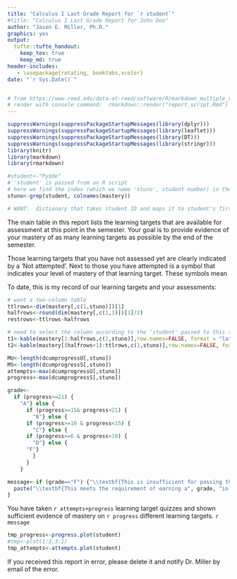 ```yaml
---
title: "Calculus I Last Grade Report for `r student`"
#title: "Calculus I Last Grade Report for John Doe"
author: "Jason E. Miller, Ph.D."
graphics: yes
output: 
  tufte::tufte_handout:
    keep_tex: true
    keep_md: true
header-includes:
   - \usepackage{rotating, booktabs,xcolor}
date: "`r Sys.Date()`"


# from https://www.reed.edu/data-at-reed/software/R/markdown_multiple_reports.html
# render with console command:  rmarkdown::render("report_script.Rmd")
---
```


```r
suppressWarnings(suppressPackageStartupMessages(library(dplyr)))
suppressWarnings(suppressPackageStartupMessages(library(leaflet)))
suppressWarnings(suppressPackageStartupMessages(library(DT)))
suppressWarnings(suppressPackageStartupMessages(library(stringr)))
library(knitr)
library(markdown)
library(rmarkdown)
```

```r
#student<-"Pydde"
# 'student' is passed from an R script
# here we find the index (which we name 'stuno', student number) in the mastery table that corresponds to this student
stuno<-grep(student, colnames(mastery))

# WANT:  dictionary that takes student ID and maps it to student's first and last names for customization purposes, below
```

The main table in this report lists the learning targets that are available for assessment at this point in the semester.  Your goal is to provide evidence of your mastery of as many learning targets as possible by the end of the semester.  

Those learning targets that you have not assessed yet are clearly indicated by a 'Not attempted'.  Next to those you have attempted is a symbol that indicates your level of mastery of that learning target.  These symbols mean

\begin{tabular}{ccl}
S & -- & Your work has provided satisfactory evidence of mastery \\
&& of the learning target.  \\
I & -- & Your work has provided insufficient evidence of mastery \\
&& of the learning target.  You should study the topic some \\
&&more and reassess.  \\
N & -- & Your work has provided no evidence of mastery of the \\
&&learning target.  You may not reassess the topic.  \\
\end{tabular}

\medskip

\noindent To date, this is my record of our learning targets and your assessments: 
```r

# want a two-column table
ttlrows<-dim(mastery[,c(1,stuno)])[1]
halfrows<-round(dim(mastery[,c(1,3)])[1]/2)
restrows<-ttlrows-halfrows

# need to select the column according to the 'student' passed to this script
t1<-kable(mastery[1:halfrows,c(1,stuno)],row.names=FALSE, format = "latex", booktabs = TRUE)
t2<-kable(mastery[(halfrows+1):ttlrows,c(1,stuno)],row.names=FALSE, format = "latex", booktabs = TRUE)

MU<-length(dcumprogressU[,stuno])
MS<-length(dcumprogressS[,stuno])
attempts<-max(dcumprogressU[,stuno])
progress<-max(dcumprogressS[,stuno])

grade<-
  if (progress>=21) {
    "A"} else { 
      if (progress>=15& progress<21) {
        "B"} else { 
      if (progress>=10 & progress<15) {
        "C"} else { 
      if (progress>=6 & progress<10) {
        "D"} else {
      "F"}
        }
      }
    }

message<-if (grade=="F") {"\\textbf{This is insufficient for passing the course.}"} else {
  paste("\\textbf{This meets the requirement of earning a", grade, "in the course.}",sep=" ")
}

```

\begin{table}[!htb]
\begin{minipage}{.5\linewidth}
      \centering
        {`r t1`}
    \end{minipage}%
    \begin{minipage}{.5\linewidth}
      \centering
        {`r t2`}
        \end{minipage} 
\end{table}

You have taken `r attempts+progress` learning target quizzes and shown sufficient evidence of mastery on `r progress` different learning targets. `r message`

```r

tmp_progress<-progress.plot(student)
#tmp<-plot(1:3,3:1)
tmp_attempts<-attempts.plot(student)
```

\begin{center}
\includegraphics[width=6in]{`r tmp_progress`}

\includegraphics[width=6in]{`r tmp_attempts`}
\end{center}

\noindent If you received this report in error, please delete it and notify Dr. Miller by email\footnote{\texttt{jason.miller@csuci.edu}} of the error.




